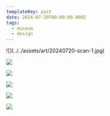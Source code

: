 ```yaml
---
templateKey: post
date: 2024-07-20T00:00:00.000Z
tags:
  - museum
  - design
---
```

<div className="max-w-[500px]">
  ![](../../assets/art/20240720-scan-1.jpg)

  ![](../../assets/art/20240720-scan-2.jpg)

  ![](../../assets/art/20240720-scan-3.jpg)

  ![](../../assets/art/20240720-scan-4.jpg)

  ![](../../assets/art/20240720-scan-5.jpg)

  ![](../../assets/art/20240720-scan-6.jpg)
</div>
